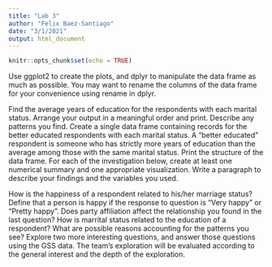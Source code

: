 ```yaml
---
title: "Lab 3"
author: "Felix Baez-Santiago"
date: "3/1/2021"
output: html_document
---
```


```r
knitr::opts_chunk$set(echo = TRUE)
```

Use ggplot2 to create the plots, and dplyr to manipulate the data frame as much as possible. You may want to rename the columns of the data frame for your convenience using rename in dplyr.

Find the average years of education for the respondents with each marital status. Arrange your output in a meaningful order and print. Describe any patterns you find.
Create a single data frame containing records for the better educated respondents with each marital status. A “better educated” respondent is someone who has strictly more years of education than the average among those with the same marital status. Print the structure of the data frame.
For each of the investigation below, create at least one numerical summary and one appropriate visualization. Write a paragraph to describe your findings and the variables you used.

How is the happiness of a respondent related to his/her marriage status? Define that a person is happy if the response to question is “Very happy” or “Pretty happy”.
Does party affiliation affect the relationship you found in the last question?
How is marrital status related to the education of a respondent? What are possible reasons accounting for the patterns you see?
Explore two more interesting questions, and answer those questions using the GSS data.
The team’s exploration will be evaluated according to the general interest and the depth of the exploration.
